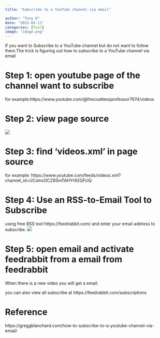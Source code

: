 ```yaml
---
title: "Subscribe to a YouTube channel via email"

author: "Tony D"
date: "2025-03-11"
categories: [Tool]
image: "image.png"
---
```


If you want to Subscribe to a YouTube channel but do not want to follow them.The trick is figuring out how to subscribe to a YouTube channel via email


# Step 1: open youtube page of the channel want to subscribe

for example:https://www.youtube.com/@thecoatlessprofessor7674/videos

# Step 2: view page source

![](images/clipboard-8192806.png)

# Step 3: find 'videos.xml' in page source

for example: https://www.youtube.com/feeds/videos.xml?channel_id=UColncDCZ8SmTAHYr92QFclQ

# Step 4: Use an RSS-to-Email Tool to Subscribe

using free RSS tool https://feedrabbit.com/ and enter your email address to subscribe.
![](images/clipboard-1247030546.png)

# Step 5: open email and activate feedrabbit from a email from feedrabbit

When there is a new video you will get a email.

you can also view all subscribe at https://feedrabbit.com/subscriptions


# Reference

https://greggblanchard.com/how-to-subscribe-to-a-youtube-channel-via-email/
